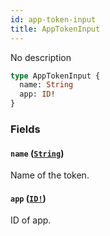 ```yaml
---
id: app-token-input
title: AppTokenInput
---
```


No description

```graphql
type AppTokenInput {
  name: String
  app: ID!
}
```

### Fields

#### `name` ([`String`](/developer/api-reference/scalars/string.mdx))

Name of the token.

#### `app` ([`ID!`](/developer/api-reference/scalars/id.mdx))

ID of app.
